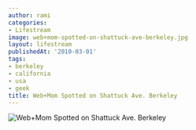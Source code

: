 ```yaml
---
author: rami
categories:
- Lifestream
image: web+mom-spotted-on-shattuck-ave-berkeley.jpg
layout: lifestream
publishedAt: '2010-03-01'
tags:
- berkeley
- california
- usa
- geek
title: Web+Mom Spotted on Shattuck Ave. Berkeley
---
```


![Web+Mom Spotted on Shattuck Ave. Berkeley](/assets/images/content/lifestream/web+mom-spotted-on-shattuck-ave-berkeley.jpg)
